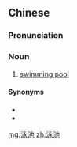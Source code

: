 ==Chinese==
{{zh-forms}}

===Pronunciation===
{{zh-pron
|m=yǒngchí
|c=wing6 ci4
|mn=éng-tî
|cat=n
}}

===Noun===
{{zh-noun|mw=座}}

# [[swimming pool]]

====Synonyms====
* {{zh-l|游水池}}
* {{zh-l|游泳池}}

[[mg:泳池]]
[[zh:泳池]]